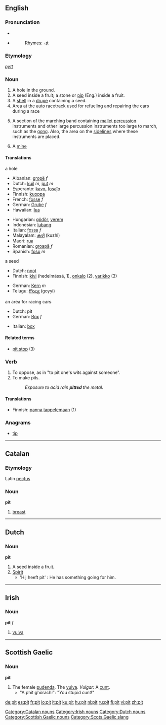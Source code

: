 {{wikipedia}}
==English==

===Pronunciation===
* {{IPA|/'pɪt/}}
*{{audio|en-us-pit.ogg|Audio (US)}}
*:Rhymes: [[Rhymes:English:-ɪt|-ɪt]]

===Etymology===
{{OE.}} ''[[pytt]]''

===Noun===
{{en-noun}}

# A hole in the ground.
# A seed inside a fruit; a stone or [[pip]] (Eng.) inside a fruit.
# A [[shell]] in a [[drupe]] containing a seed.
# Area at the auto racetrack used for refueling and repairing the cars during a race
# {{music}} A section of the marching band containing [[mallet]] [[percussion]] instruments and other large percussion instruments too large to march, such as the [[gong]].  Also, the area on the [[sideline]]s where these instruments are placed.
# A [[mine]]
====Translations====
;a hole
{{top}}
*Albanian: [[gropë]] ''f''
*Dutch: [[kuil]] ''m'', [[put]] ''m''
*Esperanto: [[kavo]], [[fosaĵo]]
*Finnish: [[kuoppa]]
*French: [[fosse]] ''f''
*German: [[Grube]] ''f''
*Hawaiian: [[lua]]
{{mid}}
*Hungarian: [[gödör]], [[verem]]
*Indonesian: [[lubang]]
*Italian: [[fossa]] ''f''
*Malayalam: [[കുഴി]] (kuzhi)
*Maori: [[rua]]
*Romanian: [[groapă]] ''f''
*Spanish: [[foso]] ''m''
{{bottom}}

;a seed
{{top}}
*Dutch: [[noot#Dutch|noot]]
*Finnish: [[kivi]] (hedelmässä, 1), [[onkalo]] (2), [[varikko]] (3)
{{mid}}
*German: [[Kern]] ''m''
*Telugu: [[గొయ్యి]] (goyyi)
{{bottom}}

;an area for racing cars
{{top}}
*Dutch: pit
*German: [[Box]] ''f''
{{mid}}
*Italian: [[box]] {{m}}
{{bottom}}

====Related terms====
* [[pit stop]] (3)

===Verb===
{{en-verb|pit|t|ed}}

# To oppose, as in "to pit one's wits against someone".
# To make pits. 
#:''Exposure to acid rain '''pitted''' the metal.''

====Translations====
*Finnish: [[panna tappelemaan]] (1)

===Anagrams===
*[[tip]]

----

==Catalan==

===Etymology===
Latin [[pectus]]
===Noun===
'''pit'''

# [[breast]]

----

==Dutch==

===Noun===
'''pit'''

# A seed inside a fruit.
# [[Spirit]]
#* 'Hij heeft pit' : He has something going for him.

----

==Irish==

===Noun===
'''pit''' ''f''

# [[vulva]]

----

==Scottish Gaelic==

===Noun===
'''pit''' {{f}}

#The female [[pudenda]]. The [[vulva]]. ''Vulgar'': A [[cunt]].
#* "A phit ghòrach!": "You stupid cunt!"

[[Category:Catalan nouns]]
[[Category:Irish nouns]]

[[Category:Dutch nouns]]
[[Category:Scottish Gaelic nouns]]
[[Category:Scots Gaelic slang]]

[[de:pit]]
[[es:pit]]
[[fr:pit]]
[[io:pit]]
[[it:pit]]
[[ku:pit]]
[[hu:pit]]
[[nl:pit]]
[[ru:pit]]
[[fi:pit]]
[[vi:pit]]
[[zh:pit]]
